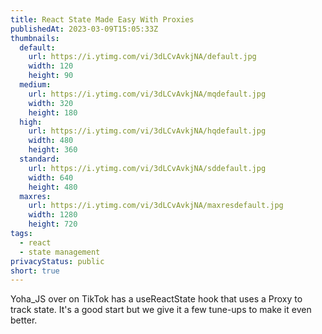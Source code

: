 ```yaml
---
title: React State Made Easy With Proxies
publishedAt: 2023-03-09T15:05:33Z
thumbnails:
  default:
    url: https://i.ytimg.com/vi/3dLCvAvkjNA/default.jpg
    width: 120
    height: 90
  medium:
    url: https://i.ytimg.com/vi/3dLCvAvkjNA/mqdefault.jpg
    width: 320
    height: 180
  high:
    url: https://i.ytimg.com/vi/3dLCvAvkjNA/hqdefault.jpg
    width: 480
    height: 360
  standard:
    url: https://i.ytimg.com/vi/3dLCvAvkjNA/sddefault.jpg
    width: 640
    height: 480
  maxres:
    url: https://i.ytimg.com/vi/3dLCvAvkjNA/maxresdefault.jpg
    width: 1280
    height: 720
tags:
  - react
  - state management
privacyStatus: public
short: true
---
```


Yoha_JS over on TikTok has a useReactState hook that uses a Proxy to track state. It's a good start but we give it a few tune-ups to make it even better.
